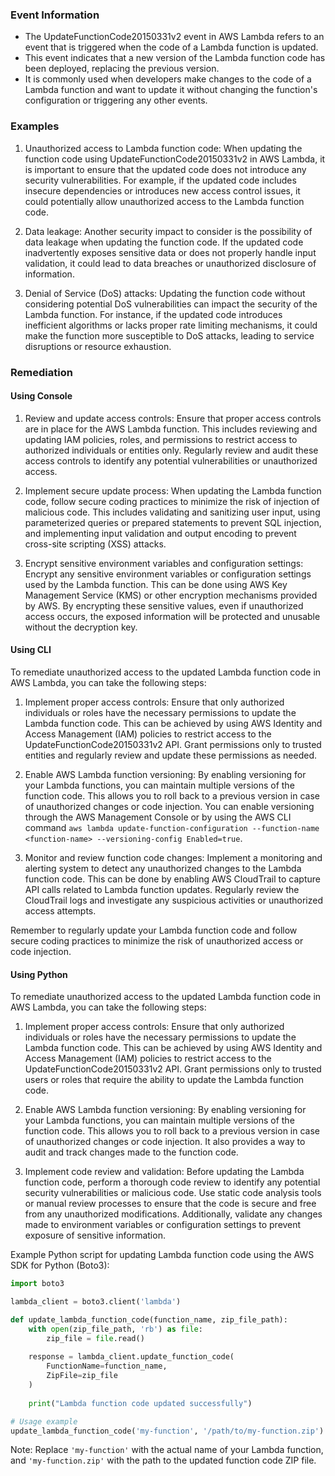 
### Event Information

- The UpdateFunctionCode20150331v2 event in AWS Lambda refers to an event that is triggered when the code of a Lambda function is updated.
- This event indicates that a new version of the Lambda function code has been deployed, replacing the previous version.
- It is commonly used when developers make changes to the code of a Lambda function and want to update it without changing the function's configuration or triggering any other events.


### Examples

1. Unauthorized access to Lambda function code: When updating the function code using UpdateFunctionCode20150331v2 in AWS Lambda, it is important to ensure that the updated code does not introduce any security vulnerabilities. For example, if the updated code includes insecure dependencies or introduces new access control issues, it could potentially allow unauthorized access to the Lambda function code.

2. Data leakage: Another security impact to consider is the possibility of data leakage when updating the function code. If the updated code inadvertently exposes sensitive data or does not properly handle input validation, it could lead to data breaches or unauthorized disclosure of information.

3. Denial of Service (DoS) attacks: Updating the function code without considering potential DoS vulnerabilities can impact the security of the Lambda function. For instance, if the updated code introduces inefficient algorithms or lacks proper rate limiting mechanisms, it could make the function more susceptible to DoS attacks, leading to service disruptions or resource exhaustion.

### Remediation

#### Using Console

1. Review and update access controls: Ensure that proper access controls are in place for the AWS Lambda function. This includes reviewing and updating IAM policies, roles, and permissions to restrict access to authorized individuals or entities only. Regularly review and audit these access controls to identify any potential vulnerabilities or unauthorized access.

2. Implement secure update process: When updating the Lambda function code, follow secure coding practices to minimize the risk of injection of malicious code. This includes validating and sanitizing user input, using parameterized queries or prepared statements to prevent SQL injection, and implementing input validation and output encoding to prevent cross-site scripting (XSS) attacks.

3. Encrypt sensitive environment variables and configuration settings: Encrypt any sensitive environment variables or configuration settings used by the Lambda function. This can be done using AWS Key Management Service (KMS) or other encryption mechanisms provided by AWS. By encrypting these sensitive values, even if unauthorized access occurs, the exposed information will be protected and unusable without the decryption key.

#### Using CLI

To remediate unauthorized access to the updated Lambda function code in AWS Lambda, you can take the following steps:

1. Implement proper access controls: Ensure that only authorized individuals or roles have the necessary permissions to update the Lambda function code. This can be achieved by using AWS Identity and Access Management (IAM) policies to restrict access to the UpdateFunctionCode20150331v2 API. Grant permissions only to trusted entities and regularly review and update these permissions as needed.

2. Enable AWS Lambda function versioning: By enabling versioning for your Lambda functions, you can maintain multiple versions of the function code. This allows you to roll back to a previous version in case of unauthorized changes or code injection. You can enable versioning through the AWS Management Console or by using the AWS CLI command `aws lambda update-function-configuration --function-name <function-name> --versioning-config Enabled=true`.

3. Monitor and review function code changes: Implement a monitoring and alerting system to detect any unauthorized changes to the Lambda function code. This can be done by enabling AWS CloudTrail to capture API calls related to Lambda function updates. Regularly review the CloudTrail logs and investigate any suspicious activities or unauthorized access attempts.

Remember to regularly update your Lambda function code and follow secure coding practices to minimize the risk of unauthorized access or code injection.

#### Using Python

To remediate unauthorized access to the updated Lambda function code in AWS Lambda, you can take the following steps:

1. Implement proper access controls: Ensure that only authorized individuals or roles have the necessary permissions to update the Lambda function code. This can be achieved by using AWS Identity and Access Management (IAM) policies to restrict access to the UpdateFunctionCode20150331v2 API. Grant permissions only to trusted users or roles that require the ability to update the Lambda function code.

2. Enable AWS Lambda function versioning: By enabling versioning for your Lambda functions, you can maintain multiple versions of the function code. This allows you to roll back to a previous version in case of unauthorized changes or code injection. It also provides a way to audit and track changes made to the function code.

3. Implement code review and validation: Before updating the Lambda function code, perform a thorough code review to identify any potential security vulnerabilities or malicious code. Use static code analysis tools or manual review processes to ensure that the code is secure and free from any unauthorized modifications. Additionally, validate any changes made to environment variables or configuration settings to prevent exposure of sensitive information.

Example Python script for updating Lambda function code using the AWS SDK for Python (Boto3):

```python
import boto3

lambda_client = boto3.client('lambda')

def update_lambda_function_code(function_name, zip_file_path):
    with open(zip_file_path, 'rb') as file:
        zip_file = file.read()
    
    response = lambda_client.update_function_code(
        FunctionName=function_name,
        ZipFile=zip_file
    )
    
    print("Lambda function code updated successfully")

# Usage example
update_lambda_function_code('my-function', '/path/to/my-function.zip')
```

Note: Replace `'my-function'` with the actual name of your Lambda function, and `'my-function.zip'` with the path to the updated function code ZIP file.

